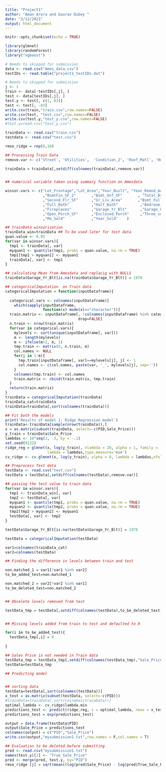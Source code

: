 ```yaml
---
title: "Project1"
author: "Aman Arora and Gaurav Dubey "
date: "3/12/2021"
output: html_document
---
```


```r
knitr::opts_chunk$set(echo = TRUE)
```

```r
library(glmnet)
library(randomForest)
library("xgboost")
```


```r

# Needs to skipped for submission 
data <- read.csv("Ames_data.csv")
testIDs <- read.table("project1_testIDs.dat")
```


```r

# Needs to skipped for submission 
j <- 1
train <- data[-testIDs[,j], ]
test <- data[testIDs[,j], ]
test.y <- test[, c(1, 83)]
test <- test[, -83]
write.csv(train,"train.csv",row.names=FALSE)
write.csv(test, "test.csv",row.names=FALSE)
write.csv(test.y,"test_y.csv",row.names=FALSE)
#test.y=read.csv("test_y.csv")
```

```r
trainData <- read.csv("train.csv")
testdata <- read.csv("test.csv")
```



```r
rmse_ridge = rep(0,10)
```


```r
## Processing Train Data 
remove.var <- c('Street', 'Utilities',  'Condition_2', 'Roof_Matl', 'Heating', 'Pool_QC', 'Misc_Feature', 'Low_Qual_Fin_SF', 'Pool_Area', 'Longitude','Latitude')

trainData = trainData[,setdiff(colnames(trainData),remove.var)]


## numerical variable taken using summary function on Amesdata

winsor.vars <- c("Lot_Frontage","Lot_Area","Year_Built", "Year_Remod_Add","Mas_Vnr_Area",       "BsmtFin_SF_1"     
                 ,"BsmtFin_SF_2"       ,"Bsmt_Unf_SF"       , "Total_Bsmt_SF" ,"First_Flr_SF" 
                 ,"Second_Flr_SF"      ,"Gr_Liv_Area"       ,"Bsmt_Full_Bath"     ,"Bsmt_Half_Bath"    
                 ,"Full_Bath"          ,"Half_Bath"          ,"Bedroom_AbvGr"      ,"Kitchen_AbvGr"      ,"TotRms_AbvGrd"     
                 ,"Fireplaces"         ,"Garage_Yr_Blt"      ,"Garage_Cars"        ,"Garage_Area"        ,"Wood_Deck_SF"      
                 ,"Open_Porch_SF"      ,"Enclosed_Porch"     ,"Three_season_porch" ,"Screen_Porch"       ,"Misc_Val"          
                 ,"Mo_Sold"            ,"Year_Sold"    )  

## trainData winsorization 
trainData_win=trainData ## To be used later for test data
quan.value <- 0.95
for(var in winsor.vars){
  tmp1 <- trainData[, var]
  myquan1 <- quantile(tmp1, probs = quan.value, na.rm = TRUE)
  tmp1[tmp1 > myquan1] <- myquan1
  trainData[, var] <- tmp1
}

## calculating Mean from Amesdata and replacig with NULLS
trainData$Garage_Yr_Blt[is.na(trainData$Garage_Yr_Blt)] = 1978
```


```r
## categoricalImputation  on Train data 
categoricalImputation = function(inputDataframe){
  
  categorical.vars <- colnames(inputDataframe)[
    which(sapply(inputDataframe,
                 function(x) mode(x)=="character"))]
  train.matrix <- inputDataframe[, !colnames(inputDataframe) %in% categorical.vars, 
                                 drop=FALSE]
  n.train <- nrow(train.matrix)
  for(var in categorical.vars){
    mylevels <- sort(unique(inputDataframe[, var]))
    m <- length(mylevels)
    m <- ifelse(m>2, m, 1)
    tmp.train <- matrix(0, n.train, m)
    col.names <- NULL
    for(j in 1:m){
      tmp.train[inputDataframe[, var]==mylevels[j], j] <- 1
      col.names <- c(col.names, paste(var, '_', mylevels[j], sep=''))
    }
    colnames(tmp.train) <- col.names
    train.matrix <- cbind(train.matrix, tmp.train)
  }
  return(train.matrix)
}
trainData = categoricalImputation(trainData)
trainData_cat=trainData
trainData=trainData[,sort(colnames(trainData))]
```

```r
## Fit both the models 
print('Results of model 1: Ridge Regression model')
trainData<-trainData[sample(nrow(trainData)),]
x = as.matrix(subset(trainData, select=-c(PID,Sale_Price)))
y_train = trainData$Sale_Price
lambdas <- 10^seq(2, -3, by = -.1)
set.seed(0122)
ridge_reg = glmnet(x, log(y_train), nlambda = 20, alpha = 1, family = 'gaussian',
                   lambda = lambdas,type.measure='mse')
cv_ridge <- cv.glmnet(x, log(y_train), alpha = 0, lambda = lambdas,nfolds=10)
```

```r
## Preprocess Test data 
testData <- read.csv("test.csv")
testData = testData[,setdiff(colnames(testData),remove.var)]

## passing the test value to train data 
for(var in winsor.vars){
  tmp1 <- trainData_win[, var]
  tmp2 <- testData[, var]
  myquan1 <- quantile(tmp1, probs = quan.value, na.rm = TRUE)
  myquan2 <- quantile(tmp2, probs = quan.value, na.rm = TRUE)
  tmp2[tmp2 > myquan2] <- myquan1
  testData[, var] <- tmp2
}

testData$Garage_Yr_Blt[is.na(testData$Garage_Yr_Blt)] = 1978

testData = categoricalImputation(testData)

var1=colnames(trainData_cat)
var2=colnames(testData) 

## Finding the difference in levels between train and test

non.matched_1 = var1[!var1 %in% var2]
to_be_added_test=non.matched_1

non.matched_2 = var2[!var2 %in% var1]
to_be_deleted_test=non.matched_2


## Obsolete levels removed from test

testData_tmp = testData[,setdiff(colnames(testData),to_be_deleted_test)]


## Missing levels added from train to test and defaulted to 0

for(i in to_be_added_test){
  testData_tmp[,i] = 0
  
}

## Sales Price is not needed in Train data
testData_tmp = testData_tmp[,setdiff(colnames(testData_tmp),"Sale_Price")]
testData=testData_tmp
```


```r
## Predicting model


## sorting data
testData=testData[,sort(colnames(testData))]
x_test = as.matrix(subset(testData, select=-c(PID)))
#trainData=trainData[,sort(colnames(trainData))]
optimal_lambda <- cv_ridge$lambda.min
predictions_test <- predict(ridge_reg, s = optimal_lambda, newx = x_test)
predictions_test = exp(predictions_test)

output = data.frame(testData$PID)
output$Sale_Price = predictions_test 
colnames(output) = c("PID","Sale_Price")  
write.csv(output,"mysubmission1.txt",row.names = F,col.names = T)
```

```r
## Evaluation to be deleted before submitting 
pred <- read.csv("mysubmission1.txt")
names(test.y)[2] <- "True_Sale_Price"
pred <- merge(pred, test.y, by="PID")
rmse_ridge [j] = sqrt(mean((log(pred$Sale_Price) - log(pred$True_Sale_Price))^2))
```


